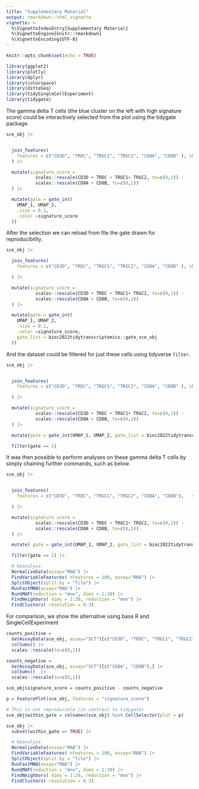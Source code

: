 ```yaml
---
title: "Supplementary Material"
output: rmarkdown::html_vignette
vignette: >
  %\VignetteIndexEntry{Supplementary Material}
  %\VignetteEngine{knitr::rmarkdown}
  %\VignetteEncoding{UTF-8}
---
```


```r
knitr::opts_chunk$set(echo = TRUE)
```


```r
library(ggplot2)
library(plotly)
library(dplyr)
library(colorspace)
library(dittoSeq)
library(tidySingleCellExperiment)
library(tidygate)
```


The gamma delta T cells (the blue cluster on the left with high signature score) could be interactively selected from the plot using the tidygate package.

```r

sce_obj |>


  join_features(
    features = c("CD3D", "TRDC", "TRGC1", "TRGC2", "CD8A", "CD8B" ), shape = "wide"
  ) |>

  mutate(signature_score =
           scales::rescale(CD3D + TRDC + TRGC1+ TRGC2, to=c(0,1)) -
           scales::rescale(CD8A + CD8B, to=c(0,1))
  ) |>

  mutate(gate = gate_int(
    UMAP_1, UMAP_2,
    .size = 0.1,
    .color =signature_score
  ))

```

After the selection we can reload from file the gate drawn for reproducibility.

```r

sce_obj |>

  join_features(
    features = c("CD3D", "TRDC", "TRGC1", "TRGC2", "CD8A", "CD8B" ), shape = "wide"

  ) |>

  mutate(signature_score =
           scales::rescale(CD3D + TRDC + TRGC1+ TRGC2, to=c(0,1)) -
           scales::rescale(CD8A + CD8B, to=c(0,1))
  ) |>

  mutate(gate = gate_int(
    UMAP_1, UMAP_2,
    .size = 0.1,
    .color =signature_score,
    gate_list = bioc2022tidytranscriptomics::gate_sce_obj
  ))

```

And the dataset could be filtered for just these cells using tidyverse `filter`.

```r

sce_obj |>


  join_features(
    features = c("CD3D", "TRDC", "TRGC1", "TRGC2", "CD8A", "CD8B" ), shape = "wide"

  ) |>

  mutate(signature_score =
           scales::rescale(CD3D + TRDC + TRGC1+ TRGC2, to=c(0,1)) -
           scales::rescale(CD8A + CD8B, to=c(0,1))
  ) |>

  mutate(gate = gate_int(UMAP_1, UMAP_2, gate_list = bioc2022tidytranscriptomics::gate_sce_obj)) |>

  filter(gate == 1)
```

It was then possible to perform analyses on these gamma delta T cells by simply chaining further commands, such as below.

```r

sce_obj |>


  join_features(
    features = c("CD3D", "TRDC", "TRGC1", "TRGC2", "CD8A", "CD8B"),   shape = "wide"

  ) |>

  mutate(signature_score =
           scales::rescale(CD3D + TRDC + TRGC1+ TRGC2, to=c(0,1)) -
           scales::rescale(CD8A + CD8B, to=c(0,1))
  ) |>

  mutate( gate = gate_int(UMAP_1, UMAP_2, gate_list = bioc2022tidytranscriptomics::gate_sce_obj) ) |>

  filter(gate == 1) |>

  # Reanalyse
  NormalizeData(assay="RNA") |>
  FindVariableFeatures( nfeatures = 100, assay="RNA") |>
  SplitObject(split.by = "file") |>
  RunFastMNN(assay="RNA") |>
  RunUMAP(reduction = "mnn", dims = 1:20) |>
  FindNeighbors( dims = 1:20, reduction = "mnn") |>
  FindClusters( resolution = 0.3)
```

For comparison, we show the alternative using base R and SingleCellExperiment

```r

counts_positive =
  GetAssayData(sce_obj, assay="SCT")[c("CD3D", "TRDC", "TRGC1", "TRGC2"),] |>
  colSums() |>
  scales::rescale(to=c(0,1))

counts_negative =
  GetAssayData(sce_obj, assay="SCT")[c("CD8A", "CD8B"),] |>
  colSums()  |>
  scales::rescale(to=c(0,1))

sce_obj$signature_score = counts_positive - counts_negative

p = FeaturePlot(sce_obj, features = "signature_score")

# This is not reproducible (in contrast to tidygate)
sce_obj$within_gate = colnames(sce_obj) %in% CellSelector(plot = p)

sce_obj |>
  subset(within_gate == TRUE) |>

  # Reanalyse
  NormalizeData(assay="RNA") |>
  FindVariableFeatures( nfeatures = 100, assay="RNA") |>
  SplitObject(split.by = "file") |>
  RunFastMNN(assay="RNA") |>
  RunUMAP(reduction = "mnn", dims = 1:20) |>
  FindNeighbors( dims = 1:20, reduction = "mnn") |>
  FindClusters( resolution = 0.3)
```

